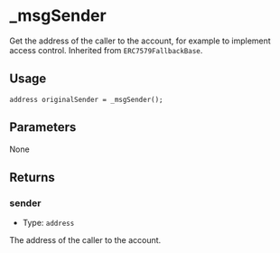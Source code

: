 # \_msgSender

Get the address of the caller to the account, for example to implement access control. Inherited from `ERC7579FallbackBase`.

## Usage

```solidity copy
address originalSender = _msgSender();
```

## Parameters

None

## Returns

### sender

- Type: `address`

The address of the caller to the account.
